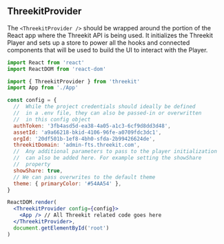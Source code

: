 
<Meta title="Components/Threekit Provider" />

## ThreekitProvider

The `<ThreekitProvider />` should be wrapped around the portion of the React app where the Threekit API is being used. It initializes the Threekit Player and sets up a store to power all the hooks and connected components that will be used to build the UI to interact with the Player.

```jsx
import React from 'react'
import ReactDOM from 'react-dom'

import { ThreekitProvider } from 'threekit'
import App from './App'

const config = {
  //  While the project credentials should ideally be defined
  //  in a .env file, they can also be passed-in or overwritten
  //  in this config object
  authToken: '3fb4asd5d-ea38-4a05-a1c3-6cf9d8dd3d48',
  assetId: 'a9a66218-bkid-4106-96fe-a0709fdc3dc1',
  orgId: '20df501b-1ef8-4bh0-sfda-2b99426624de',
  threekitDomain: 'admin-fts.threekit.com',
  //  Any additional parameters to pass to the player initialization
  //  can also be added here. For example setting the showShare
  //  property
  showShare: true,
  // We can pass overwrites to the default theme
  theme: { primaryColor: '#54AA54' },
}

ReactDOM.render(
  <ThreekitProvider config={config}>
    <App /> // All Threekit related code goes here
  </ThreekitProvider>,
  document.getElementById('root')
)
```
